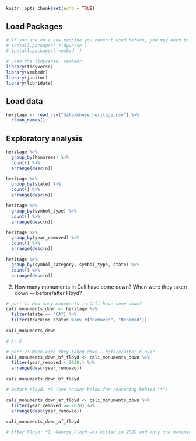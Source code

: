 

```r
knitr::opts_chunk$set(echo = TRUE)
```

## Load Packages

```r
# If you are on a new machine you haven't used before, you may need to install these packages before loading.  If that's the case, remove the comment # from in front of the next two lines before running the codeblock, to install the packages before loading.
# install.packages('tidyverse')
# install.packages('vembedr')

# Load the tidyverse, vembedr
library(tidyverse)
library(vembedr)
library(janitor)
library(lubridate)

```

## Load data

```r
heritage <- read_csv("data/whose_heritage.csv") %>%
  clean_names()
```

## Exploratory analysis

``` r

heritage %>%
  group_by(honorees) %>%
  count() %>%
  arrange(desc(n))

```

``` r

heritage %>%
  group_by(state) %>%
  count() %>%
  arrange(desc(n))

```

``` r

heritage %>%
  group_by(symbol_type) %>%
  count() %>%
  arrange(desc(n))

```

``` r

heritage %>%
  group_by(year_removed) %>%
  count() %>%
  arrange(desc(n))

```

``` r

heritage %>%
  group_by(symbol_category, symbol_type, state) %>%
  count() %>%
  arrange(desc(n))

```

2) How many monuments in Cali have come down? When were they taken down — before/after Floyd?

```r
# part 1: How many monuments in Cali have come down?
cali_monuments_down <- heritage %>%
  filter(state == "CA") %>%
  filter(tracking_status %in% c("Removed", "Renamed"))
 
cali_monuments_down

# A: 6
```

```r
# part 2: When were they taken down — before/after Floyd?
cali_monuments_down_bf_floyd <- cali_monuments_down %>%
  filter(year_removed < 2020,) %>%
  arrange(desc(year_removed))
 
cali_monuments_down_bf_floyd

# Before Floyd: *5 (see answer below for reasoning behind "*")

cali_monuments_down_af_floyd <- cali_monuments_down %>%
  filter(year_removed >= 2020) %>%
  arrange(desc(year_removed))
 
cali_monuments_down_af_floyd

# After Floyd: *1. George Floyd was killed in 2020 and only one monument was removed/renamed in that year. Floyd was killed in the spring, so it's possible that this monument was taken down prior to his death, but given the large-scale removal of confederate monuments in the wake of his death, it's more likely that this monument was taken down in reaction to the tragedy and unrest that followed. 
```

